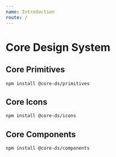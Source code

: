 ```yaml
---
name: Introduction
route: /
---
```


# Core Design System

## Core Primitives

```
npm install @core-ds/primitives
```

## Core Icons

```
npm install @core-ds/icons
```

## Core Components

```
npm install @core-ds/components
```
